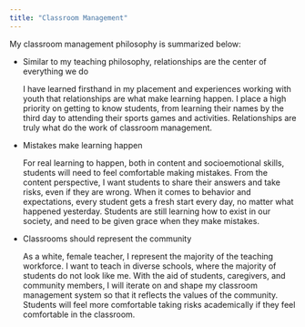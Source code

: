```yaml
---
title: "Classroom Management"
---
```


My classroom management philosophy is summarized below:

-   Similar to my teaching philosophy, relationships are the center of everything we do

    I have learned firsthand in my placement and experiences working with youth that relationships are what make learning happen. I place a high priority on getting to know students, from learning their names by the third day to attending their sports games and activities. Relationships are truly what do the work of classroom management.

-   Mistakes make learning happen

    For real learning to happen, both in content and socioemotional skills, students will need to feel comfortable making mistakes. From the content perspective, I want students to share their answers and take risks, even if they are wrong. When it comes to behavior and expectations, every student gets a fresh start every day, no matter what happened yesterday. Students are still learning how to exist in our society, and need to be given grace when they make mistakes.

```{=html}
<!-- -->
```
-   Classrooms should represent the community

    As a white, female teacher, I represent the majority of the teaching workforce. I want to teach in diverse schools, where the majority of students do not look like me. With the aid of students, caregivers, and community members, I will iterate on and shape my classroom management system so that it reflects the values of the community. Students will feel more comfortable taking risks academically if they feel comfortable in the classroom.
